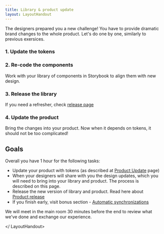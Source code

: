 ```yaml
---
title: Library & product update
layout: LayoutHandout
---
```



<LayoutHandout title="Library & product update">

The designers prepared you a new challenge! You have to provide
dramatic brand changes to the whole product. Let's do one by one,
similarly to previous exersices.

### 1. Update the tokens

### 2. Re-code the components

Work with your library of components in Storybook to align them
with new design.

### 3. Release the library

If you need a refresher, check [release page](../releasing-library)

### 4. Update the product

Bring the changes into your product. Now when it depends on tokens, it should not be too complicated!

## Goals

Overall you have 1 hour for the following tasks:

- Update your product with tokens (as described at [Product Update](../product-update) page)
- When your designers will share with you the design updates, which you will need to bring into your library and product. The process is described on this page.
- Release the new version of library and product. Read here about [Product release](../product-release)
- If you finish early, visit bonus section - [Automatic synchronizations](../autosync)

We will meet in the main room 30 minutes before the end to review what we've done and exchange our experience.

</ LayoutHandout>
